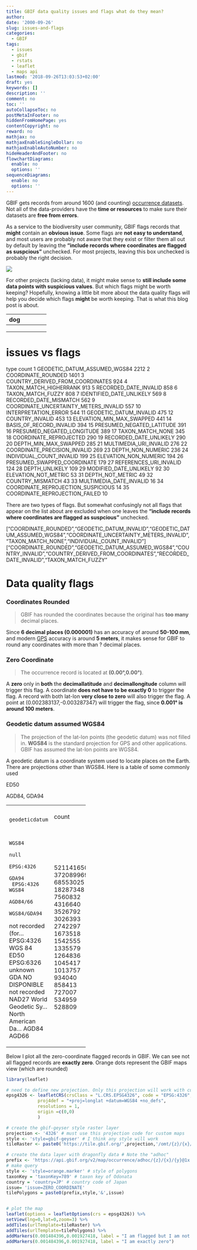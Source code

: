 ```yaml
---
title: GBIF data quality issues and flags what do they mean? 
author: 
date: '2000-09-26'
slug: issues-and-flags
categories:
  - GBIF
tags:
  - issues
  - gbif
  - rstats
  - leaflet
  - maps api
lastmod: '2018-09-26T13:03:53+02:00'
draft: yes
keywords: []
description: ''
comment: no
toc: ''
autoCollapseToc: no
postMetaInFooter: no
hiddenFromHomePage: yes
contentCopyright: no
reward: no
mathjax: no
mathjaxEnableSingleDollar: no
mathjaxEnableAutoNumber: no
hideHeaderAndFooter: no
flowchartDiagrams:
  enable: no
  options: ''
sequenceDiagrams:
  enable: no
  options: ''
---
```


GBIF gets records from around 1600 (and counting) [occurrence datasets](https://www.gbif.org/dataset/search?type=OCCURRENCE). 
Not all of the data-providers have the **time or resources** to make sure their datasets are **free from errors**. 

As a service to the biodiversity user community, GBIF flags records that **might** contain an **obvious issue**. Some flags are **not easy to understand**, and most users are probably  not aware that they exist or filter them all out by default by leaving the **"include records where coordinates are flagged as suspcious"** unchecked. For most projects, leaving this box unchecked is probably the right decision.

![](/post/2018-09-26-issues-and-flags_files/includeRecordsWhereCoordinatesAreFlagged.png)

For other projects (lacking data), it might make sense to **still include some data points with suspicious values**. But which flags might be worth keeping? Hopefully, knowing a little bit more about the data quality flags will help you decide which flags **might** be worth keeping. That is what this blog post is about. 


<!-- ![](/post/2018-09-26-issues-and-flags_files/includeRecordsWhereCoordinatesAreFlagged.png) -->

| dog |   |   |   |   |
|---|---|---|---|---|
|   |   |   |   |   |
|   |   |   |   |   |
|   |   |   |   |   |


# issues vs flags

type count
1           GEODETIC_DATUM_ASSUMED_WGS84  2212
2                     COORDINATE_ROUNDED  1401
3       COUNTRY_DERIVED_FROM_COORDINATES   924
4                 TAXON_MATCH_HIGHERRANK   913
5                  RECORDED_DATE_INVALID   858
6                      TAXON_MATCH_FUZZY   808
7               IDENTIFIED_DATE_UNLIKELY   569
8                 RECORDED_DATE_MISMATCH   562
9  COORDINATE_UNCERTAINTY_METERS_INVALID   557
10                  INTERPRETATION_ERROR   544
11                GEODETIC_DATUM_INVALID   475
12                       COUNTRY_INVALID   453
13             ELEVATION_MIN_MAX_SWAPPED   441
14               BASIS_OF_RECORD_INVALID   394
15             PRESUMED_NEGATED_LATITUDE   391
16            PRESUMED_NEGATED_LONGITUDE   389
17                      TAXON_MATCH_NONE   345
18                COORDINATE_REPROJECTED   290
19                RECORDED_DATE_UNLIKELY   290
20                 DEPTH_MIN_MAX_SWAPPED   285
21                MULTIMEDIA_URI_INVALID   276
22          COORDINATE_PRECISION_INVALID   269
23                     DEPTH_NON_NUMERIC   236
24              INDIVIDUAL_COUNT_INVALID   199
25                 ELEVATION_NON_NUMERIC   194
26           PRESUMED_SWAPPED_COORDINATE   179
27                REFERENCES_URI_INVALID   124
28                        DEPTH_UNLIKELY   109
29                MODIFIED_DATE_UNLIKELY    92
30                  ELEVATION_NOT_METRIC    53
31                      DEPTH_NOT_METRIC    49
32                      COUNTRY_MISMATCH    43
33               MULTIMEDIA_DATE_INVALID    16
34    COORDINATE_REPROJECTION_SUSPICIOUS    14
35        COORDINATE_REPROJECTION_FAILED    10


There are two types of flags. But somewhat confusingly not all flags that appear on the list about are excluded when one leaves the **"include records where coordinates are flagged as suspcious"** unchecked. 


["COORDINATE_ROUNDED","GEODETIC_DATUM_INVALID","GEODETIC_DATUM_ASSUMED_WGS84","COORDINATE_UNCERTAINTY_METERS_INVALID","TAXON_MATCH_NONE","INDIVIDUAL_COUNT_INVALID"]
["COORDINATE_ROUNDED","GEODETIC_DATUM_ASSUMED_WGS84","COUNTRY_INVALID","COUNTRY_DERIVED_FROM_COORDINATES","RECORDED_DATE_INVALID","TAXON_MATCH_FUZZY"





# Data quality flags

### Coordinates Rounded 

> GBIF has rounded the coordinates because the original has **too many** decimal places. 

Since **6 decimal places (0.000001)** has an accuracy of around **50-100 mm**, and modern [GPS](https://en.wikipedia.org/wiki/Global_Positioning_System) accuracy is around **5 meters**, it makes sense for GBIF to round any coordinates with more than ? decimal places. 

### Zero Coordinate

> The occurrence record is located at **(0.00°,0.00°)**. 

A **zero** only in **both** the **decimallatitude** and **decimallongitude** column will trigger this flag. A coordinate **does not have to be exactly 0** to trigger the flag. A record with both lat-lon **very close to zero** will also trigger the flag. A point at (0.002383137,-0.003287347) will trigger the flag, since **0.001° is around 100 meters**. 

### Geodetic datum assumed WGS84

> The projection of the lat-lon points (the geodetic datum) was not filled in. **WGS84** is the standard projection for GPS and other applications. GBIF has assumed the lat-lon points are WGS84. 

A geodetic datum is a coordinate system used to locate places on the Earth. There are projections other than WGS84. Here is a table of some commonly used 

ED50

AGD84, GDA94

+--------------------+---------+
|       geodeticdatum|    count|
+--------------------+---------+
|               WGS84|521141650|
|                null|372089969|
|           EPSG:4326| 68553025|
|               GDA94| 18287348|
|     EPSG:4326 WGS84|  7560832|
|            AGD84/66|  4316640|
|         WGS84/GDA94|  3526792|
|not recorded (for...|  3026393|
|    EPSG:4326 WGS 84|  2742297|
|                ED50|  1673518|
|           EPSG:6326|  1542555|
|             unknown|  1335579|
|                 GDA|  1264836|
|       NO DISPONIBLE|  1045417|
|        not recorded|  1013757|
|               NAD27|   934040|
|World Geodetic Sy...|   858413|
|North American Da...|   727007|
|               AGD84|   534959|
|               AGD66|   528809|
+--------------------+---------+



Below I plot all the zero-coordinate flagged records in GBIF. We can see not all flagged records are **exactly zero**. Orange dots represent the GBIF maps view (which are rounded)

```r
library(leaflet)

# need to define new projection. Only this projection will work with custom queries. 
epsg4326 <- leafletCRS(crsClass = "L.CRS.EPSG4326", code = "EPSG:4326",
            proj4def = "+proj=longlat +datum=WGS84 +no_defs",
            resolutions = 1,
            origin =c(0,0)
            )

# create the gbif-geyser style raster layer 
projection <- '4326' # must use this projection code for custom maps
style <- 'style=gbif-geyser' # I think any style will work 
tileRaster <- paste0('https://tile.gbif.org/',projection,'/omt/{z}/{x}/{y}@1x.png?',style)

# create the data layer with dragonfly data # Note the "adhoc"
prefix <- 'https://api.gbif.org/v2/map/occurrence/adhoc/{z}/{x}/{y}@1x.png?'
# make query 
style <- 'style=orange.marker' # style of polygons 
taxonKey = 'taxonKey=789' # taxon key of Odonata 
country = 'country=JP' # country code of Japan
issue= 'issue=ZERO_COORDINATE'
tilePolygons = paste0(prefix,style,'&',issue)


# plot the map 
leaflet(options = leafletOptions(crs = epsg4326)) %>%
setView(lng=0,lat=0,zoom=3) %>% 
addTiles(urlTemplate=tileRaster) %>%
addTiles(urlTemplate=tilePolygons) %>%
addMarkers(0.001484396,0.001927418, label = "I am flagged but I am not exactly zero") %>%
addMarkers(0.001484396,0.001927418, label = "I am exactly zero")
     
```











<!--more-->
